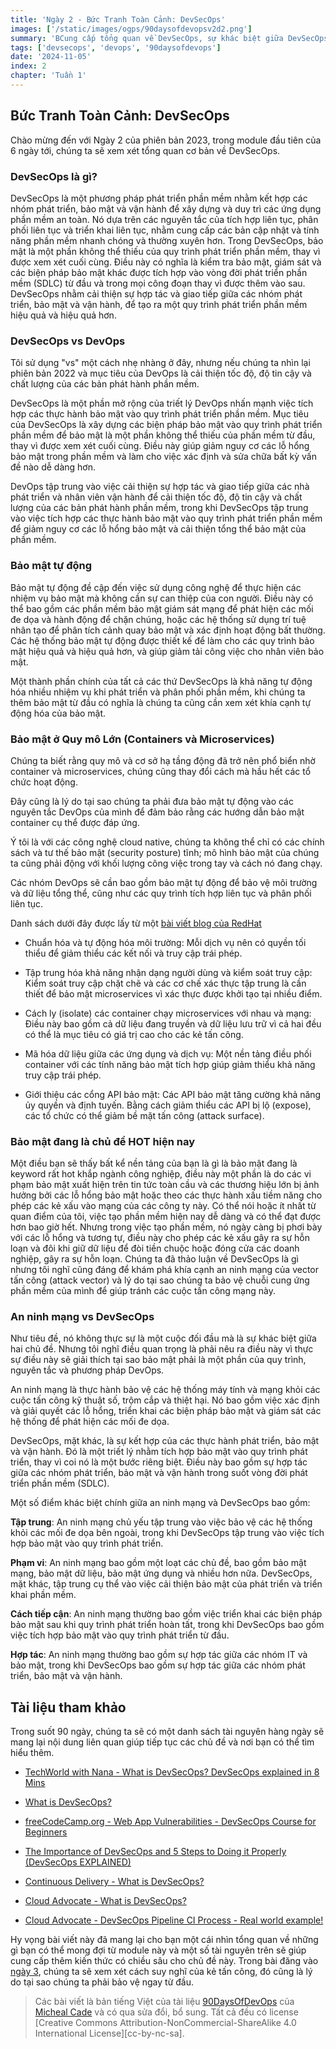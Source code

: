 ```yaml
---
title: 'Ngày 2 - Bức Tranh Toàn Cảnh: DevSecOps'
images: ['/static/images/ogps/90daysofdevopsv2d2.png']
summary: 'BCung cấp tổng quan về DevSecOps, sự khác biệt giữa DevSecOps và DevOps, và tầm quan trọng của bảo mật trong quy trình phát triển phần mềm.'
tags: ['devsecops', 'devops', '90daysofdevops']
date: '2024-11-05'
index: 2
chapter: 'Tuần 1'
---
```


<TOCInline toc={props.toc} asDisclosure />

## Bức Tranh Toàn Cảnh: DevSecOps

Chào mừng đến với Ngày 2 của phiên bản 2023, trong module đầu tiên của 6 ngày tới, chúng ta sẽ xem xét tổng quan cơ bản về DevSecOps.

### DevSecOps là gì?

DevSecOps là một phương pháp phát triển phần mềm nhằm kết hợp các nhóm phát triển, bảo mật và vận hành để xây dựng và duy trì các ứng dụng phần mềm an toàn. Nó dựa trên các nguyên tắc của tích hợp liên tục, phân phối liên tục và triển khai liên tục, nhằm cung cấp các bản cập nhật và tính năng phần mềm nhanh chóng và thường xuyên hơn. Trong DevSecOps, bảo mật là một phần không thể thiếu của quy trình phát triển phần mềm, thay vì được xem xét cuối cùng. Điều này có nghĩa là kiểm tra bảo mật, giám sát và các biện pháp bảo mật khác được tích hợp vào vòng đời phát triển phần mềm (SDLC) từ đầu và trong mọi công đoạn thay vì được thêm vào sau. DevSecOps nhằm cải thiện sự hợp tác và giao tiếp giữa các nhóm phát triển, bảo mật và vận hành, để tạo ra một quy trình phát triển phần mềm hiệu quả và hiệu quả hơn.

### DevSecOps vs DevOps

Tôi sử dụng "vs" một cách nhẹ nhàng ở đây, nhưng nếu chúng ta nhìn lại phiên bản 2022 và mục tiêu của DevOps là cải thiện tốc độ, độ tin cậy và chất lượng của các bản phát hành phần mềm.

DevSecOps là một phần mở rộng của triết lý DevOps nhấn mạnh việc tích hợp các thực hành bảo mật vào quy trình phát triển phần mềm. Mục tiêu của DevSecOps là xây dựng các biện pháp bảo mật vào quy trình phát triển phần mềm để bảo mật là một phần không thể thiếu của phần mềm từ đầu, thay vì được xem xét cuối cùng. Điều này giúp giảm nguy cơ các lỗ hổng bảo mật trong phần mềm và làm cho việc xác định và sửa chữa bất kỳ vấn đề nào dễ dàng hơn.

DevOps tập trung vào việc cải thiện sự hợp tác và giao tiếp giữa các nhà phát triển và nhân viên vận hành để cải thiện tốc độ, độ tin cậy và chất lượng của các bản phát hành phần mềm, trong khi DevSecOps tập trung vào việc tích hợp các thực hành bảo mật vào quy trình phát triển phần mềm để giảm nguy cơ các lỗ hổng bảo mật và cải thiện tổng thể bảo mật của phần mềm.

### Bảo mật tự động

Bảo mật tự động đề cập đến việc sử dụng công nghệ để thực hiện các nhiệm vụ bảo mật mà không cần sự can thiệp của con người. Điều này có thể bao gồm các phần mềm bảo mật giám sát mạng để phát hiện các mối đe dọa và hành động để chặn chúng, hoặc các hệ thống sử dụng trí tuệ nhân tạo để phân tích cảnh quay bảo mật và xác định hoạt động bất thường. Các hệ thống bảo mật tự động được thiết kế để làm cho các quy trình bảo mật hiệu quả và hiệu quả hơn, và giúp giảm tải công việc cho nhân viên bảo mật.

Một thành phần chính của tất cả các thứ DevSecOps là khả năng tự động hóa nhiều nhiệm vụ khi phát triển và phân phối phần mềm, khi chúng ta thêm bảo mật từ đầu có nghĩa là chúng ta cũng cần xem xét khía cạnh tự động hóa của bảo mật.

### Bảo mật ở Quy mô Lớn (Containers và Microservices)

Chúng ta biết rằng quy mô và cơ sở hạ tầng động đã trở nên phổ biển nhờ container và microservices, chúng cũng thay đổi cách mà hầu hết các tổ chức hoạt động.

Đây cũng là lý do tại sao chúng ta phải đưa bảo mật tự động vào các nguyên tắc DevOps của mình để đảm bảo rằng các hướng dẫn bảo mật container cụ thể được đáp ứng.

Ý tôi là với các công nghệ cloud native, chúng ta không thể chỉ có các chính sách và tư thế bảo mật (security posture) tĩnh; mô hình bảo mật của chúng ta cũng phải động với khối lượng công việc trong tay và cách nó đang chạy.

Các nhóm DevOps sẽ cần bao gồm bảo mật tự động để bảo vệ môi trường và dữ liệu tổng thể, cũng như các quy trình tích hợp liên tục và phân phối liên tục.

Danh sách dưới đây được lấy từ một [bài viết blog của RedHat](https://www.redhat.com/en/topics/devops/what-is-devsecops)

- Chuẩn hóa và tự động hóa môi trường: Mỗi dịch vụ nên có quyền tối thiểu để giảm thiểu các kết nối và truy cập trái phép.

- Tập trung hóa khả năng nhận dạng người dùng và kiểm soát truy cập: Kiểm soát truy cập chặt chẽ và các cơ chế xác thực tập trung là cần thiết để bảo mật microservices vì xác thực được khởi tạo tại nhiều điểm.

- Cách ly (isolate) các container chạy microservices với nhau và mạng: Điều này bao gồm cả dữ liệu đang truyền và dữ liệu lưu trữ vì cả hai đều có thể là mục tiêu có giá trị cao cho các kẻ tấn công.

- Mã hóa dữ liệu giữa các ứng dụng và dịch vụ: Một nền tảng điều phối container với các tính năng bảo mật tích hợp giúp giảm thiểu khả năng truy cập trái phép.

- Giới thiệu các cổng API bảo mật: Các API bảo mật tăng cường khả năng ủy quyền và định tuyến. Bằng cách giảm thiểu các API bị lộ (expose), các tổ chức có thể giảm bề mặt tấn công (attack surface).

### Bảo mật đang là chủ đề HOT hiện nay

Một điều bạn sẽ thấy bất kể nền tảng của bạn là gì là bảo mật đang là keyword rất hot khắp ngành công nghiệp, điều này một phần là do các vi phạm bảo mật xuất hiện trên tin tức toàn cầu và các thương hiệu lớn bị ảnh hưởng bởi các lỗ hổng bảo mật hoặc theo các thực hành xấu tiềm năng cho phép các kẻ xấu vào mạng của các công ty này. Có thể nói hoặc ít nhất từ quan điểm của tôi, việc tạo phần mềm hiện nay dễ dàng và có thể đạt được hơn bao giờ hết. Nhưng trong việc tạo phần mềm, nó ngày càng bị phơi bày với các lỗ hổng và tương tự, điều này cho phép các kẻ xấu gây ra sự hỗn loạn và đôi khi giữ dữ liệu để đòi tiền chuộc hoặc đóng cửa các doanh nghiệp, gây ra sự hỗn loạn. Chúng ta đã thảo luận về DevSecOps là gì nhưng tôi nghĩ cũng đáng để khám phá khía cạnh an ninh mạng của vector tấn công (attack vector) và lý do tại sao chúng ta bảo vệ chuỗi cung ứng phần mềm của mình để giúp tránh các cuộc tấn công mạng này.

### An ninh mạng vs DevSecOps

Như tiêu đề, nó không thực sự là một cuộc đối đầu mà là sự khác biệt giữa hai chủ đề. Nhưng tôi nghĩ điều quan trọng là phải nêu ra điều này vì thực sự điều này sẽ giải thích tại sao bảo mật phải là một phần của quy trình, nguyên tắc và phương pháp DevOps.

An ninh mạng là thực hành bảo vệ các hệ thống máy tính và mạng khỏi các cuộc tấn công kỹ thuật số, trộm cắp và thiệt hại. Nó bao gồm việc xác định và giải quyết các lỗ hổng, triển khai các biện pháp bảo mật và giám sát các hệ thống để phát hiện các mối đe dọa.

DevSecOps, mặt khác, là sự kết hợp của các thực hành phát triển, bảo mật và vận hành. Đó là một triết lý nhằm tích hợp bảo mật vào quy trình phát triển, thay vì coi nó là một bước riêng biệt. Điều này bao gồm sự hợp tác giữa các nhóm phát triển, bảo mật và vận hành trong suốt vòng đời phát triển phần mềm (SDLC).

Một số điểm khác biệt chính giữa an ninh mạng và DevSecOps bao gồm:

**Tập trung**: An ninh mạng chủ yếu tập trung vào việc bảo vệ các hệ thống khỏi các mối đe dọa bên ngoài, trong khi DevSecOps tập trung vào việc tích hợp bảo mật vào quy trình phát triển.

**Phạm vi**: An ninh mạng bao gồm một loạt các chủ đề, bao gồm bảo mật mạng, bảo mật dữ liệu, bảo mật ứng dụng và nhiều hơn nữa. DevSecOps, mặt khác, tập trung cụ thể vào việc cải thiện bảo mật của phát triển và triển khai phần mềm.

**Cách tiếp cận**: An ninh mạng thường bao gồm việc triển khai các biện pháp bảo mật sau khi quy trình phát triển hoàn tất, trong khi DevSecOps bao gồm việc tích hợp bảo mật vào quy trình phát triển từ đầu.

**Hợp tác**: An ninh mạng thường bao gồm sự hợp tác giữa các nhóm IT và bảo mật, trong khi DevSecOps bao gồm sự hợp tác giữa các nhóm phát triển, bảo mật và vận hành.

## Tài liệu tham khảo

Trong suốt 90 ngày, chúng ta sẽ có một danh sách tài nguyên hàng ngày sẽ mang lại nội dung liên quan giúp tiếp tục các chủ đề và nơi bạn có thể tìm hiểu thêm.

- [TechWorld with Nana - What is DevSecOps? DevSecOps explained in 8 Mins](https://www.youtube.com/watch?v=nrhxNNH5lt0&list=PLsKoqAvws1pvg7qL7u28_OWfXwqkI3dQ1&index=1&t=19s)

- [What is DevSecOps?](https://www.youtube.com/watch?v=J73MELGF6u0&list=PLsKoqAvws1pvg7qL7u28_OWfXwqkI3dQ1&index=2&t=1s)

- [freeCodeCamp.org - Web App Vulnerabilities - DevSecOps Course for Beginners](https://www.youtube.com/watch?v=F5KJVuii0Yw&list=PLsKoqAvws1pvg7qL7u28_OWfXwqkI3dQ1&index=3&t=67s)

- [The Importance of DevSecOps and 5 Steps to Doing it Properly (DevSecOps EXPLAINED)](https://www.youtube.com/watch?v=KaoPQLyWq_g&list=PLsKoqAvws1pvg7qL7u28_OWfXwqkI3dQ1&index=4&t=13s)

- [Continuous Delivery - What is DevSecOps?](https://www.youtube.com/watch?v=NdvMUcWNlFw&list=PLsKoqAvws1pvg7qL7u28_OWfXwqkI3dQ1&index=5&t=6s)

- [Cloud Advocate - What is DevSecOps?](https://www.youtube.com/watch?v=a2y4Oj5wrZg&list=PLsKoqAvws1pvg7qL7u28_OWfXwqkI3dQ1&index=6)

- [Cloud Advocate - DevSecOps Pipeline CI Process - Real world example!](https://www.youtube.com/watch?v=ipe08lFQZU8&list=PLsKoqAvws1pvg7qL7u28_OWfXwqkI3dQ1&index=7&t=204s)

Hy vọng bài viết này đã mang lại cho bạn một cái nhìn tổng quan về những gì bạn có thể mong đợi từ module này và một số tài nguyên trên sẽ giúp cung cấp thêm kiến thức có chiều sâu cho chủ đề này. Trong bài đăng vào [ngày 3](https://vntechies.dev/courses/90-ngay-devops-v2/ngay-3-tu-duy-nhu-mot-ke-tan-cong), chúng ta sẽ xem xét cách suy nghĩ của kẻ tấn công, đó cũng là lý do tại sao chúng ta phải bảo vệ ngay từ đầu.

> Các bài viết là bản tiếng Việt của tài liệu [90DaysOfDevOps](https://github.com/MichaelCade/90DaysOfDevOps/tree/main/2023/Days) của [Micheal Cade](https://twitter.com/MichaelCade1) và có qua sửa đổi, bổ sung. Tất cả đều có license [Creative Commons Attribution-NonCommercial-ShareAlike 4.0 International License][cc-by-nc-sa].
